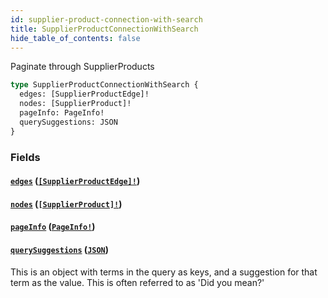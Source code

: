 ```yaml
---
id: supplier-product-connection-with-search
title: SupplierProductConnectionWithSearch
hide_table_of_contents: false
---
```



Paginate through SupplierProducts

```graphql
type SupplierProductConnectionWithSearch {
  edges: [SupplierProductEdge]!
  nodes: [SupplierProduct]!
  pageInfo: PageInfo!
  querySuggestions: JSON
}
```


### Fields

#### [`edges`](#) ([`[SupplierProductEdge]!`](/supply/api/graphql-admin/reference/objects/supplier-product-edge))




#### [`nodes`](#) ([`[SupplierProduct]!`](/supply/api/graphql-admin/reference/objects/supplier-product))




#### [`pageInfo`](#) ([`PageInfo!`](/supply/api/graphql-admin/reference/objects/page-info))




#### [`querySuggestions`](#) ([`JSON`](/supply/api/graphql-admin/reference/scalars/json))

This is an object with terms in the query as keys, and a suggestion for that
term as the value. This is often referred to as 'Did you mean?'





